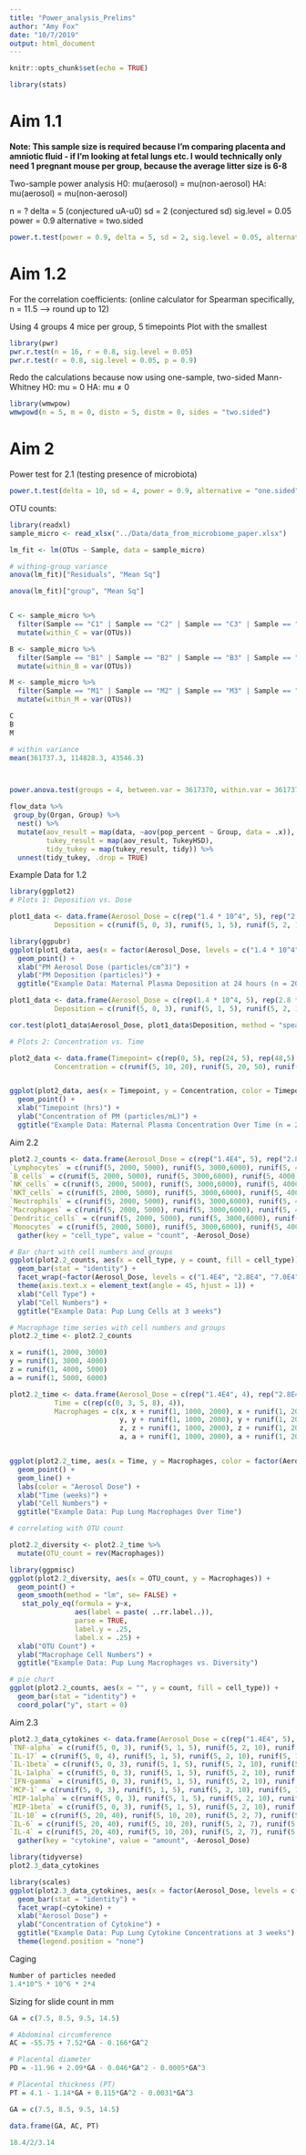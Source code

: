 ```yaml
---
title: "Power_analysis_Prelims"
author: "Amy Fox"
date: "10/7/2019"
output: html_document
---
```


```r
knitr::opts_chunk$set(echo = TRUE)
```



```r
library(stats)
```


# Aim 1.1

**Note: This sample size is required because I'm comparing placenta and amniotic fluid - if I'm looking at fetal lungs etc. I would technically only need 1 pregnant mouse per group, because the average litter size is 6-8**

Two-sample power analysis
H0: mu(aerosol) = mu(non-aerosol)
HA: mu(aerosol) = mu(non-aerosol)

n = ?
delta = 5 (conjectured uA-u0)
sd = 2 (conjectured sd)
sig.level = 0.05
power = 0.9
alternative = two.sided
```r
power.t.test(power = 0.9, delta = 5, sd = 2, sig.level = 0.05, alternative = "two.sided", type = "one.sample")
```
# Aim 1.2 
For the correlation coefficients:
(online calculator for Spearman specifically, n = 11.5 --> round up to 12)

Using 4 groups 4 mice per group, 5 timepoints
Plot with the smallest 
```r
library(pwr)
pwr.r.test(n = 16, r = 0.8, sig.level = 0.05)
pwr.r.test(r = 0.8, sig.level = 0.05, p = 0.9)
```

Redo the calculations because now using one-sample, two-sided Mann-Whitney
H0: mu = 0
HA: mu $\neq$ 0 



```r
library(wmwpow)
wmwpowd(n = 5, m = 0, distn = 5, distm = 0, sides = "two.sided")
```

# Aim 2

Power test for 2.1 (testing presence of microbiota)
```r
power.t.test(delta = 10, sd = 4, power = 0.9, alternative = "one.sided")
```


OTU counts: 
```r
library(readxl)
sample_micro <- read_xlsx("../Data/data_from_microbiome_paper.xlsx")

lm_fit <- lm(OTUs ~ Sample, data = sample_micro)

# withing-group variance
anova(lm_fit)["Residuals", "Mean Sq"]

anova(lm_fit)["group", "Mean Sq"]


C <- sample_micro %>%
  filter(Sample == "C1" | Sample == "C2" | Sample == "C3" | Sample == "C4" | Sample == "C5") %>%
  mutate(within_C = var(OTUs))

B <- sample_micro %>%
  filter(Sample == "B1" | Sample == "B2" | Sample == "B3" | Sample == "B4" | Sample == "B5") %>%
  mutate(within_B = var(OTUs)) 

M <- sample_micro %>%
  filter(Sample == "M1" | Sample == "M2" | Sample == "M3" | Sample == "M4" | Sample == "M5") %>%
  mutate(within_M = var(OTUs)) 

C
B
M

# within variance
mean(361737.3, 114828.3, 43546.3)



power.anova.test(groups = 4, between.var = 3617370, within.var = 361737, sig.level = 0.05, power = 0.9)
```


```r
flow_data %>%
 group_by(Organ, Group) %>%
  nest() %>%
  mutate(aov_result = map(data, ~aov(pop_percent ~ Group, data = .x)),
         tukey_result = map(aov_result, TukeyHSD),
         tidy_tukey = map(tukey_result, tidy)) %>%
  unnest(tidy_tukey, .drop = TRUE)
```


Example Data for 1.2
```r

library(ggplot2)
# Plots 1: Deposition vs. Dose

plot1_data <- data.frame(Aerosol_Dose = c(rep("1.4 * 10^4", 5), rep("2.8 * 10^4", 5), rep("7.0 * 10^4",5), rep("1.4 * 10^5", 5)),
           Deposition = c(runif(5, 0, 3), runif(5, 1, 5), runif(5, 2, 10), runif(5, 10, 50)))

library(ggpubr)
ggplot(plot1_data, aes(x = factor(Aerosol_Dose, levels = c("1.4 * 10^4", "2.8 * 10^4", "7.0 * 10^4", "1.4 * 10^5")), y = Deposition, color = Aerosol_Dose)) +
  geom_point() +
  xlab("PM Aerosol Dose (particles/cm^3)") +
  ylab("PM Deposition (particles)") +
  ggtitle("Example Data: Maternal Plasma Deposition at 24 hours (n = 20)")

plot1_data <- data.frame(Aerosol_Dose = c(rep(1.4 * 10^4, 5), rep(2.8 * 10^4, 5), rep(7.0 * 10^4,5), rep(1.4 * 10^5, 5)),
           Deposition = c(runif(5, 0, 3), runif(5, 1, 5), runif(5, 2, 10), runif(5, 10, 50)))

cor.test(plot1_data$Aerosol_Dose, plot1_data$Deposition, method = "spearman")

# Plots 2: Concentration vs. Time

plot2_data <- data.frame(Timepoint= c(rep(0, 5), rep(24, 5), rep(48,5), rep(7*24, 5), rep(14*24, 5)),
           Concentration = c(runif(5, 10, 20), runif(5, 20, 50), runif(5, 10, 30), runif(5, 5, 10), runif(5, 0,7)))


ggplot(plot2_data, aes(x = Timepoint, y = Concentration, color = Timepoint)) +
  geom_point() +
  xlab("Timepoint (hrs)") +
  ylab("Concentration of PM (particles/mL)") +
  ggtitle("Example Data: Maternal Plasma Concentration Over Time (n = 25)")
```
Aim 2.2
```r
plot2.2_counts <- data.frame(Aerosol_Dose = c(rep("1.4E4", 5), rep("2.8E4", 5), rep("7.0E4",5), rep("1.4E5", 5)),
`Lymphocytes` = c(runif(5, 2000, 5000), runif(5, 3000,6000), runif(5, 4000, 7000), runif(5, 5000,8000)),
`B_cells` = c(runif(5, 2000, 5000), runif(5, 3000,6000), runif(5, 4000, 7000), runif(5, 5000,8000)),
`NK_cells` = c(runif(5, 2000, 5000), runif(5, 3000,6000), runif(5, 4000, 7000), runif(5, 5000,8000)),
`NKT_cells` = c(runif(5, 2000, 5000), runif(5, 3000,6000), runif(5, 4000, 7000), runif(5, 5000,8000)),
`Neutrophils` = c(runif(5, 2000, 5000), runif(5, 3000,6000), runif(5, 4000, 7000), runif(5, 5000,8000)),
`Macrophages` = c(runif(5, 2000, 5000), runif(5, 3000,6000), runif(5, 4000, 7000), runif(5, 5000,8000)),
`Dendritic_cells` = c(runif(5, 2000, 5000), runif(5, 3000,6000), runif(5, 4000, 7000), runif(5, 5000,8000)),
`Monocytes` = c(runif(5, 2000, 5000), runif(5, 3000,6000), runif(5, 4000, 7000), runif(5, 5000,8000))) %>%
  gather(key = "cell_type", value = "count", -Aerosol_Dose) 

# Bar chart with cell numbers and groups
ggplot(plot2.2_counts, aes(x = cell_type, y = count, fill = cell_type)) +
  geom_bar(stat = "identity") +
  facet_wrap(~factor(Aerosol_Dose, levels = c("1.4E4", "2.8E4", "7.0E4", "1.4E5")), nrow = 1) +
  theme(axis.text.x = element_text(angle = 45, hjust = 1)) +
  xlab("Cell Type") +
  ylab("Cell Numbers") +
  ggtitle("Example Data: Pup Lung Cells at 3 weeks")

# Macrophage time series with cell numbers and groups
plot2.2_time <- plot2.2_counts 

x = runif(1, 2000, 3000)
y = runif(1, 3000, 4000)
z = runif(1, 4000, 5000)
a = runif(1, 5000, 6000)

plot2.2_time <- data.frame(Aerosol_Dose = c(rep("1.4E4", 4), rep("2.8E4", 4), rep("7.0E4",4), rep("1.4E5", 4)), 
           Time = c(rep(c(0, 3, 5, 8), 4)),
           Macrophages = c(x, x + runif(1, 1000, 2000), x + runif(1, 2000, 3000), x+runif(1, 3000, 4000),
                           y, y + runif(1, 1000, 2000), y + runif(1, 2000, 3000), y+runif(1, 3000, 4000),
                           z, z + runif(1, 1000, 2000), z + runif(1, 2000, 3000), z+runif(1, 3000, 4000),
                           a, a + runif(1, 1000, 2000), a + runif(1, 2000, 3000), a+runif(1, 3000, 4000)))


ggplot(plot2.2_time, aes(x = Time, y = Macrophages, color = factor(Aerosol_Dose, levels = c("1.4E4", "2.8E4", "7.0E4", "1.4E5")))) +
  geom_point() +
  geom_line() +
  labs(color = "Aerosol Dose") +
  xlab("Time (weeks)") +
  ylab("Cell Numbers") +
  ggtitle("Example Data: Pup Lung Macrophages Over Time") 

# correlating with OTU count

plot2.2_diversity <- plot2.2_time %>%
  mutate(OTU_count = rev(Macrophages))

library(ggpmisc)
ggplot(plot2.2_diversity, aes(x = OTU_count, y = Macrophages)) +
  geom_point() +
  geom_smooth(method = "lm", se= FALSE) +
   stat_poly_eq(formula = y~x, 
                aes(label = paste( ..rr.label..)), 
                parse = TRUE,
                label.y = .25,
                label.x = .25) + 
  xlab("OTU Count") +
  ylab("Macrophage Cell Numbers") +
  ggtitle("Example Data: Pup Lung Macrophages vs. Diversity") 

# pie chart 
ggplot(plot2.2_counts, aes(x = "", y = count, fill = cell_type)) +
  geom_bar(stat = "identity") +
  coord_polar("y", start = 0) 
```

Aim 2.3

```r

plot2.3_data_cytokines <- data.frame(Aerosol_Dose = c(rep("1.4E4", 5), rep("2.8E4", 5), rep("7.0E4",5), rep("1.4E5", 5)),
`TNF-alpha` = c(runif(5, 0, 3), runif(5, 1, 5), runif(5, 2, 10), runif(5, 10, 50)),
`IL-17` = c(runif(5, 0, 4), runif(5, 1, 5), runif(5, 2, 10), runif(5, 10, 50)),
`IL-1beta` = c(runif(5, 0, 3), runif(5, 1, 5), runif(5, 2, 10), runif(5, 10, 50)),
`IL-1alpha` = c(runif(5, 0, 3), runif(5, 1, 5), runif(5, 2, 10), runif(5, 10, 50)),
`IFN-gamma` = c(runif(5, 0, 3), runif(5, 1, 5), runif(5, 2, 10), runif(5, 10, 50)),
`MCP-1` = c(runif(5, 0, 3), runif(5, 1, 5), runif(5, 2, 10), runif(5, 10, 50)),
`MIP-1alpha` = c(runif(5, 0, 3), runif(5, 1, 5), runif(5, 2, 10), runif(5, 10, 50)),
`MIP-1beta` = c(runif(5, 0, 3), runif(5, 1, 5), runif(5, 2, 10), runif(5, 10, 50)),
`IL-10` = c(runif(5, 20, 40), runif(5, 10, 20), runif(5, 2, 7), runif(5, 0, 5)),
`IL-6` = c(runif(5, 20, 40), runif(5, 10, 20), runif(5, 2, 7), runif(5, 0, 5)),
`IL-4` = c(runif(5, 20, 40), runif(5, 10, 20), runif(5, 2, 7), runif(5, 0, 5))) %>%
  gather(key = "cytokine", value = "amount", -Aerosol_Dose) 

library(tidyverse)
plot2.3_data_cytokines 

library(scales)
ggplot(plot2.3_data_cytokines, aes(x = factor(Aerosol_Dose, levels = c("1.4E4", "2.8E4", "7.0E4", "1.4E5")), y = amount, fill = cytokine)) +
  geom_bar(stat = "identity") +
  facet_wrap(~cytokine) +
  xlab("Aerosol Dose") +
  ylab("Concentration of Cytokine") +
  ggtitle("Example Data: Pup Lung Cytokine Concentrations at 3 weeks") +
  theme(legend.position = "none")

```


Caging
```r
Number of particles needed
1.4*10^5 * 10^6 * 2*4

```

Sizing for slide count in mm
```r

GA = c(7.5, 8.5, 9.5, 14.5)

# Abdominal circumference
AC = -55.75 + 7.52*GA - 0.166*GA^2

# Placental diameter
PD = -11.96 + 2.09*GA - 0.046*GA^2 - 0.0005*GA^3

# Placental thickness (PT)
PT = 4.1 - 1.14*GA + 0.115*GA^2 - 0.0031*GA^3

GA = c(7.5, 8.5, 9.5, 14.5)

data.frame(GA, AC, PT)

18.4/2/3.14
```

